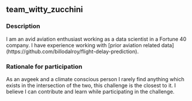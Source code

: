 ## team_witty_zucchini

### Description
I am an avid aviation enthusiast working as a data scientist in a Fortune 40 company. I have experience working with [prior aviation related data] (https://github.com/billodalroy/flight-delay-prediction).

### Rationale for participation
As an avgeek and a climate conscious person I rarely find anything which exists in the intersection of the two, this challenge is the closest to it. I believe I can contribute and learn while participating in the challenge.

